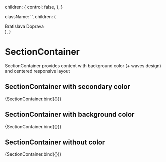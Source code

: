 
  children: {
    control: false,
  },
}

  className: '',
  children: (
    <div className="flex justify-between items-center h-40 border-2 border-solid border-black">
      <span>Bratislava</span>
      <span>Doprava</span>
    </div>
  ),
}

<Meta title="components/atoms/SectionContainer" decorators={[withDesign]} />

# SectionContainer

SectionContainer provides content with background color (+ waves design) and centered responsive layout

## SectionContainer with secondary color

<Canvas>
  <Story
    name="Secondary color"
    argTypes={argTypes}
    args={{
      ...defaultArgs,
      className: 'bg-secondary',
    }}
  >
    {SectionContainer.bind({})}
  </Story>
</Canvas>

## SectionContainer with background color

<Canvas>
  <Story
    name="Background color"
    argTypes={argTypes}
    args={{
      ...defaultArgs,
      className: 'bg-gray-50',
    }}
  >
    {SectionContainer.bind({})}
  </Story>
</Canvas>

## SectionContainer without color

<Canvas>
  <Story
    name="No color"
    argTypes={argTypes}
    args={{
      ...defaultArgs,
      className: '',
    }}
  >
    {SectionContainer.bind({})}
  </Story>
</Canvas>

<ArgsTable of={SectionContainer} />
